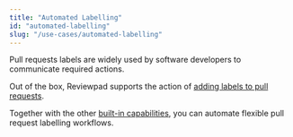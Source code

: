 ```yaml
---
title: "Automated Labelling"
id: "automated-labelling"
slug: "/use-cases/automated-labelling"
---
```



Pull requests labels are widely used by software developers to communicate required actions.

Out of the box, Reviewpad supports the action of [adding labels to pull requests](/guides/built-ins#addlabel).

Together with the other [built-in capabilities](/guides/built-ins), you can automate flexible pull request labelling workflows.

<DocCardList items={useCurrentSidebarCategory().items} />
